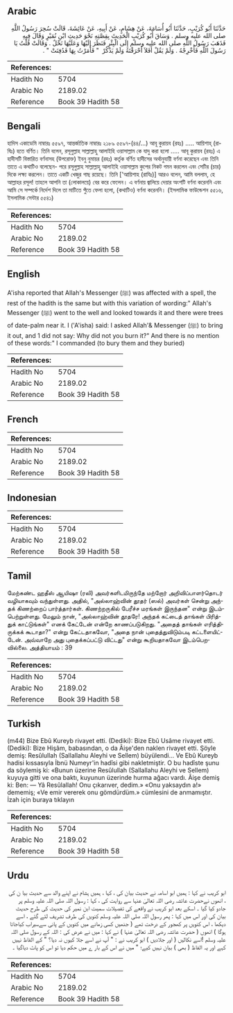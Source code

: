 ## Arabic


<div dir="rtl" lang="ar" style={{fontSize:'larger',backgroundColor:'#f8f9fa',padding:20}}>
حَدَّثَنَا أَبُو كُرَيْبٍ، حَدَّثَنَا أَبُو أُسَامَةَ، عَنْ هِشَامٍ، عَنْ أَبِيهِ، عَنْ عَائِشَةَ، قَالَتْ سُحِرَ رَسُولُ اللَّهِ صلى الله عليه وسلم ‏.‏ وَسَاقَ أَبُو كُرَيْبٍ الْحَدِيثَ بِقِصَّتِهِ نَحْوَ حَدِيثِ ابْنِ نُمَيْرٍ وَقَالَ فِيهِ فَذَهَبَ رَسُولُ اللَّهِ صلى الله عليه وسلم إِلَى الْبِئْرِ فَنَظَرَ إِلَيْهَا وَعَلَيْهَا نَخْلٌ ‏.‏ وَقَالَتْ قُلْتُ يَا رَسُولَ اللَّهِ فَأَخْرِجْهُ ‏.‏ وَلَمْ يَقُلْ أَفَلاَ أَحْرَقْتَهُ وَلَمْ يَذْكُرْ ‏ "‏ فَأَمَرْتُ بِهَا فَدُفِنَتْ ‏"‏ ‏.‏
</div>
<div style={{backgroundColor:'#f8f9fa',padding:20, marginBottom: 10}}><table> <thead> <tr> <th>References:</th> <th></th> </tr> </thead> <tbody><tr><td>Hadith No</td><td>5704</td></tr><tr><td>Arabic No</td><td>2189.02</td></tr><tr><td>Reference</td><td>Book 39 Hadith 58</td></tr></tbody></table></div>

## Bengali


<div dir="ltr" lang="bn" style={{fontSize:'larger',backgroundColor:'#f8f9fa',padding:20}}>
হাদিস একাডেমি নাম্বারঃ ৫৫৯৭, আন্তর্জাতিক নাম্বারঃ ২১৮৯ ৫৫৯৭-(৪৪/...) আবূ কুরায়ব (রহঃ) ..... আয়িশাহ্ (রাযিঃ) হতে বর্ণিত। তিনি বলেন, রসূলুল্লাহ সাল্লাল্লাহু আলাইহি ওয়াসাল্লাম কে যাদু করা হলো ..... আবূ কুরায়ব (রহঃ) এ হাদীসটি বিস্তারিত বর্ণনাসহ (উপরোক্ত) ইবনু নুমায়র (রহঃ) কর্তৃক বর্ণিত হাদীসের অর্থানুযায়ী বর্ণনা করেছেন এবং তিনি তাতে এ কথাটিও বলেছেন- পরে রসূলুল্লাহ সাল্লাল্লাহু আলাইহি ওয়াসাল্লাম কুপের নিকট গমন করলেন এবং সেটির (চার) দিকে লক্ষ্য করলেন। তাতে একটি খেজুর গাছ রয়েছে। তিনি ['আয়িশাহ (রাযিঃ)] আরও বলেন, আমি বললাম, হে আল্লাহর রসূল! তাহলে আপনি তা (লোকালয়ে) বের করে ফেলেন। এ বর্ণনায় জ্বালিয়ে দেয়ার অংশটি বর্ণনা করেননি এবং আমি সে সম্পর্কে নির্দেশ দিলে তা মাটিতে পুঁতে ফেলা হলো, (কথাটিও) বর্ণনা করেননি। (ইসলামিক ফাউন্ডেশন ৫৫১৬, ইসলামিক সেন্টার ৫৫৪১)
</div>
<div style={{backgroundColor:'#f8f9fa',padding:20, marginBottom: 10}}><table> <thead> <tr> <th>References:</th> <th></th> </tr> </thead> <tbody><tr><td>Hadith No</td><td>5704</td></tr><tr><td>Arabic No</td><td>2189.02</td></tr><tr><td>Reference</td><td>Book 39 Hadith 58</td></tr></tbody></table></div>

## English


<div dir="ltr" lang="en" style={{fontSize:'larger',backgroundColor:'#f8f9fa',padding:20}}>
A'isha reported that Allah's Messenger (ﷺ) was affected with a spell, the rest of the hadith is the same but with this variation of wording:" Allah's Messenger (ﷺ) went to the well and looked towards it and there were trees of date-palm near it. I ('A'isha) said: I asked Allah'& Messenger (ﷺ) to bring it out, and 1 did not say: Why did not you burn it?" And there is no mention of these words:" I commanded (to bury them and they buried)
</div>
<div style={{backgroundColor:'#f8f9fa',padding:20, marginBottom: 10}}><table> <thead> <tr> <th>References:</th> <th></th> </tr> </thead> <tbody><tr><td>Hadith No</td><td>5704</td></tr><tr><td>Arabic No</td><td>2189.02</td></tr><tr><td>Reference</td><td>Book 39 Hadith 58</td></tr></tbody></table></div>

## French


<div dir="ltr" lang="fr" style={{fontSize:'larger',backgroundColor:'#f8f9fa',padding:20}}>

</div>
<div style={{backgroundColor:'#f8f9fa',padding:20, marginBottom: 10}}><table> <thead> <tr> <th>References:</th> <th></th> </tr> </thead> <tbody><tr><td>Hadith No</td><td>5704</td></tr><tr><td>Arabic No</td><td>2189.02</td></tr><tr><td>Reference</td><td>Book 39 Hadith 58</td></tr></tbody></table></div>

## Indonesian


<div dir="ltr" lang="id" style={{fontSize:'larger',backgroundColor:'#f8f9fa',padding:20}}>

</div>
<div style={{backgroundColor:'#f8f9fa',padding:20, marginBottom: 10}}><table> <thead> <tr> <th>References:</th> <th></th> </tr> </thead> <tbody><tr><td>Hadith No</td><td>5704</td></tr><tr><td>Arabic No</td><td>2189.02</td></tr><tr><td>Reference</td><td>Book 39 Hadith 58</td></tr></tbody></table></div>

## Tamil


<div dir="ltr" lang="ta" style={{fontSize:'larger',backgroundColor:'#f8f9fa',padding:20}}>
மேற்கண்ட ஹதீஸ் ஆயிஷா (ரலி) அவர்களிடமிருந்தே மற்றோர் அறிவிப்பாளர்தொடர் வழியாகவும் வந்துள்ளது. அதில், "அல்லாஹ்வின் தூதர் (ஸல்) அவர்கள் சென்று அந்தக் கிணற்றைப் பார்த்தார்கள். கிணற்றருகில் பேரீச்ச மரங்கள் இருந்தன" என்று இடம்பெற்றுள்ளது. மேலும் நான், "அல்லாஹ்வின் தூதரே! அந்தக் கட்டைத் தாங்கள் பிரித்துக் காட்டுங்கள்" எனக் கேட்டேன் என்றே காணப்படுகிறது. "அதைத் தாங்கள் எரித்திருக்கக் கூடாதா?" என்று கேட்டதாகவோ, "அதை நான் புதைத்துவிடும்படி கட்டளையிட்டேன். அவ்வாறே அது புதைக்கப்பட்டு விட்டது" என்று கூறியதாகவோ இடம்பெறவில்லை. அத்தியாயம் : 39
</div>
<div style={{backgroundColor:'#f8f9fa',padding:20, marginBottom: 10}}><table> <thead> <tr> <th>References:</th> <th></th> </tr> </thead> <tbody><tr><td>Hadith No</td><td>5704</td></tr><tr><td>Arabic No</td><td>2189.02</td></tr><tr><td>Reference</td><td>Book 39 Hadith 58</td></tr></tbody></table></div>

## Turkish


<div dir="ltr" lang="tr" style={{fontSize:'larger',backgroundColor:'#f8f9fa',padding:20}}>
(m44) Bize Ebû Kureyb rivayet etti. (Dediki): Bize Ebû Usâme rivayet etti. (Dediki): Bize Hişâm, babasından, o da Âişe'den naklen rivayet etti. Şöyle demiş: Resûlullah (Sallallahu Aleyhi ve Sellem) büyülendi... Ve Ebû Kureyb hadisi kıssasıyla İbnü Numeyr'in hadîsi gibi nakletmiştir. O bu hadîste şunu da söylemiş ki: «Bunun üzerine Resûlullah (Sallallahu Aleyhi ve Sellem) kuyuya gitti ve ona baktı, kuyunun üzerinde hurma ağacı vardı. Âişe demiş ki: Ben: — Yâ Resûlallah! Onu çıkarıver, dedim.» «Onu yaksaydın a!» dememiş; «Ve emir vererek onu gömdürdüm.» cümlesini de anmamıştır. İzah için buraya tıklayın
</div>
<div style={{backgroundColor:'#f8f9fa',padding:20, marginBottom: 10}}><table> <thead> <tr> <th>References:</th> <th></th> </tr> </thead> <tbody><tr><td>Hadith No</td><td>5704</td></tr><tr><td>Arabic No</td><td>2189.02</td></tr><tr><td>Reference</td><td>Book 39 Hadith 58</td></tr></tbody></table></div>

## Urdu


<div dir="rtl" lang="ur" style={{fontSize:'larger',backgroundColor:'#f8f9fa',padding:20}}>
ابو کریب نے کہا : ہمیں ابو اسامہ نے حدیث بیان کی ، کہا ، ہمیں ہشام نے اپنے والد سے حدیث بیا ن کی ، انھوں نےحضرت عائشہ رضی اللہ تعالیٰ عنہا سے روایت کی ، کہا : رسول اللہ صلی اللہ علیہ وسلم پر جادو کیا گیا ۔ اسکے بعد ابو کریب نے واقعے کی تفصیلات سمیت ابن نمیر کی حدیث کی طرح حدیث بیان کی اور اس میں کہا : پھر رسول اللہ صلی اللہ علیہ وسلم کنویں کی طرف تشریف لئے گئے ، اسے دیکھا ، اس کنویں پر کھجور کے درخت تھے ( جنھیں کسی زمانے میں کنویں کے پانی سےسیراب کیاجاتا ہوگا ) انھوں ( حضرت عائشہ رضی اللہ تعالیٰ عنہا ) نے کہا : میں نے عرض کی : اللہ کے رسول صلی اللہ علیہ وسلم !اسے نکالیں ( اور جلادیں ) ابو کریب نے : " آپ نے اسے جلا کیوں نہ دیا؟ " کے الفاظ نہیں کہے اور یہ الفاظ ( بھی ) بیان نہیں کیے؛ " میں نے اس کے بار ے میں حکم دیا تو اس کو پاٹ دیاگیا ۔
</div>
<div style={{backgroundColor:'#f8f9fa',padding:20, marginBottom: 10}}><table> <thead> <tr> <th>References:</th> <th></th> </tr> </thead> <tbody><tr><td>Hadith No</td><td>5704</td></tr><tr><td>Arabic No</td><td>2189.02</td></tr><tr><td>Reference</td><td>Book 39 Hadith 58</td></tr></tbody></table></div>